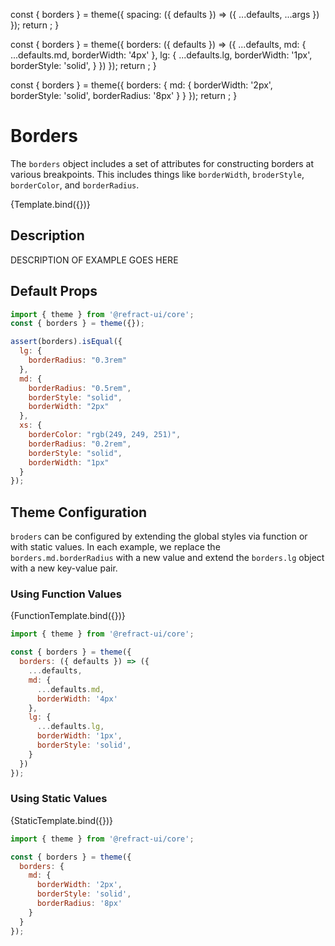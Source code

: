 
<Meta
  title="core/theme/borders"
/>

  const { borders } = theme({
    spacing: ({ defaults }) => ({
      ...defaults,
      ...args
    })
  });
  return <BorderComponent borders={borders} />;
}

  const { borders } = theme({
    borders: ({ defaults }) => ({
      ...defaults,
      md: {
        ...defaults.md,
        borderWidth: '4px'
      },
      lg: {
        ...defaults.lg,
        borderWidth: '1px',
        borderStyle: 'solid',
      }
    })
  });
  return <BorderComponent borders={borders} />;
}

  const { borders } = theme({
    borders: {
      md: {
        borderWidth: '2px',
        borderStyle: 'solid',
        borderRadius: '8px'
      }
    }
  });
  return <BorderComponent borders={borders} />;
}

<BreadCrumb token="borders" />

# Borders

The `borders` object includes a set of attributes for constructing borders at various breakpoints. This includes things like `borderWidth`, `broderStyle`, `borderColor`, and `borderRadius`.

<Canvas>
  <Story
    name="Example"
    argTypes={{
      basis: {
        control: {
          type: 'number'
        }
      }
    }}
    args={{
      basis: 1
    }}
  >
    {Template.bind({})}
  </Story>
</Canvas>

## Description

DESCRIPTION OF EXAMPLE GOES HERE

## Default Props

``` js
import { theme } from '@refract-ui/core';
const { borders } = theme({});

assert(borders).isEqual({
  lg: {
    borderRadius: "0.3rem"
  },  
  md: {
    borderRadius: "0.5rem",
    borderStyle: "solid",
    borderWidth: "2px"
  },
  xs: {
    borderColor: "rgb(249, 249, 251)",
    borderRadius: "0.2rem",
    borderStyle: "solid",
    borderWidth: "1px"
  }
});
```

## Theme Configuration

`broders` can be configured by extending the global styles via function or with static values. In each example, we replace the `borders.md.borderRadius` with a new value and extend the `borders.lg` object with a new key-value pair.

### Using Function Values

<Canvas showCode>
  <Story name="Borders Function">
    {FunctionTemplate.bind({})}
  </Story>
</Canvas>

``` js
import { theme } from '@refract-ui/core';

const { borders } = theme({
  borders: ({ defaults }) => ({
    ...defaults,
    md: {
      ...defaults.md,
      borderWidth: '4px'
    },
    lg: {
      ...defaults.lg,
      borderWidth: '1px',
      borderStyle: 'solid',
    }
  })
});
```

### Using Static Values

<Canvas showCode>
  <Story name="Borders Static">
    {StaticTemplate.bind({})}
  </Story>
</Canvas>

``` js
import { theme } from '@refract-ui/core';

const { borders } = theme({
  borders: {
    md: {
      borderWidth: '2px',
      borderStyle: 'solid',
      borderRadius: '8px'
    }
  }
});
```
